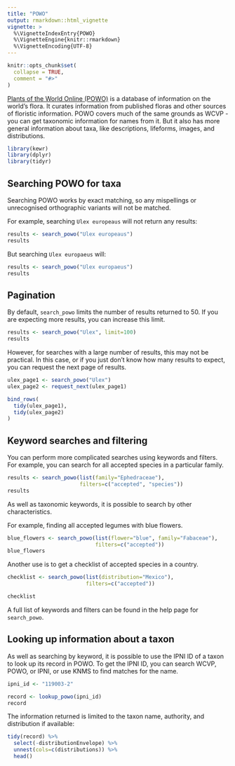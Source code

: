 ```yaml
---
title: "POWO"
output: rmarkdown::html_vignette
vignette: >
  %\VignetteIndexEntry{POWO}
  %\VignetteEngine{knitr::rmarkdown}
  %\VignetteEncoding{UTF-8}
---
```


```r
knitr::opts_chunk$set(
  collapse = TRUE,
  comment = "#>"
)
```

[Plants of the World Online (POWO)](http://www.plantsoftheworldonline.org/) is a database of information on the world's flora. It curates information from published floras and other sources of floristic information. POWO covers much of the same grounds as WCVP - you can get taxonomic information for names from it. But it also has more general information about taxa, like descriptions, lifeforms, images, and distributions.

```r
library(kewr)
library(dplyr)
library(tidyr)
```


## Searching POWO for taxa

Searching POWO works by exact matching, so any mispellings or unrecognised orthographic variants will not be matched.

For example, searching `Ulex europeaus` will not return any results:
```r
results <- search_powo("Ulex europeaus")
results
```

But searching `Ulex europaeus` will:

```r
results <- search_powo("Ulex europaeus")
results
```

## Pagination

By default, `search_powo` limits the number of results returned to 50. If you are expecting more results, you can increase this limit.

```r
results <- search_powo("Ulex", limit=100)
results
```

However, for searches with a large number of results, this may not be practical. In this case, or if you just don't know how many results to expect, you can request the next page of results.

```r
ulex_page1 <- search_powo("Ulex")
ulex_page2 <- request_next(ulex_page1)

bind_rows(
  tidy(ulex_page1),
  tidy(ulex_page2)
)
```

## Keyword searches and filtering

You can perform more complicated searches using keywords and filters.
For example, you can search for all accepted species in a particular family.

```r
results <- search_powo(list(family="Ephedraceae"), 
                       filters=c("accepted", "species"))
results
```

As well as taxonomic keywords, it is possible to search by other characteristics.

For example, finding all accepted legumes with blue flowers.

```r
blue_flowers <- search_powo(list(flower="blue", family="Fabaceae"),
                            filters=c("accepted"))
blue_flowers
```

Another use is to get a checklist of accepted species in a country.

```r
checklist <- search_powo(list(distribution="Mexico"),
                         filters=c("accepted"))

checklist
```

A full list of keywords and filters can be found in the help page for `search_powo`. 

## Looking up information about a taxon

As well as searching by keyword, it is possible to use the IPNI ID of a taxon to look up its record in POWO. To get the IPNI ID, you can search WCVP, POWO, or IPNI, or use KNMS to find matches for the name.

```r
ipni_id <- "119003-2"

record <- lookup_powo(ipni_id)
record
```

The information returned is limited to the taxon name, authority, and distribution if available:

```r
tidy(record) %>%
  select(-distributionEnvelope) %>%
  unnest(cols=c(distributions)) %>%
  head()
```
